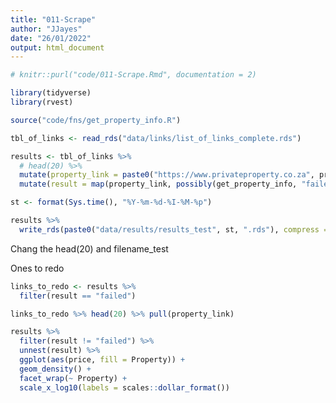 ```yaml
---
title: "011-Scrape"
author: "JJayes"
date: "26/01/2022"
output: html_document
---
```


```r
# knitr::purl("code/011-Scrape.Rmd", documentation = 2)

library(tidyverse)
library(rvest)

source("code/fns/get_property_info.R")

tbl_of_links <- read_rds("data/links/list_of_links_complete.rds")

results <- tbl_of_links %>% 
  # head(20) %>% 
  mutate(property_link = paste0("https://www.privateproperty.co.za", property_link)) %>%
  mutate(result = map(property_link, possibly(get_property_info, "failed")))

st <- format(Sys.time(), "%Y-%m-%d-%I-%M-%p")

results %>% 
  write_rds(paste0("data/results/results_test", st, ".rds"), compress = "gz")
```

Chang the head(20) and filename_test

Ones to redo

```r
links_to_redo <- results %>% 
  filter(result == "failed")

links_to_redo %>% head(20) %>% pull(property_link)
```


```r
results %>% 
  filter(result != "failed") %>% 
  unnest(result) %>% 
  ggplot(aes(price, fill = Property)) +
  geom_density() +
  facet_wrap(~ Property) +
  scale_x_log10(labels = scales::dollar_format()) 
```


